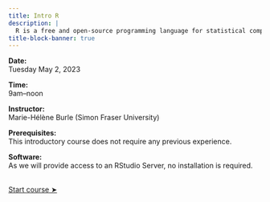 ```yaml
---
title: Intro R
description: |
  R is a free and open-source programming language for statistical computing, modelling, and graphics, with an unbeatable collection of statistical packages. It is extremely popular in some academic fields such as statistics, biology, bioinformatics, data mining, data analysis, and linguistics.
title-block-banner: true
---
```


:::{.topdef}

**Date:** \
Tuesday May 2, 2023

**Time:** \
9am–noon

**Instructor:** \
Marie-Hélène Burle (Simon Fraser University)

**Prerequisites:** \
This introductory course does not require any previous experience.

**Software:** \
As we will provide access to an RStudio Server, no installation is required.

:::

<br>
[[Start course ➤](run_r_intro.qmd)]{.topinline}
